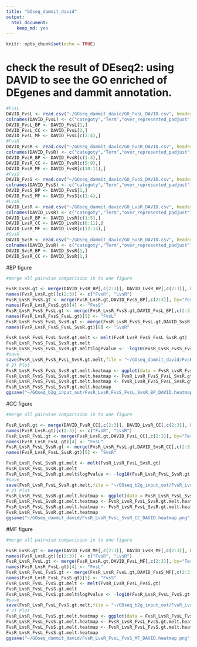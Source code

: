 ```yaml
---
title: "GOseq_dammit_david"
output: 
  html_document: 
    keep_md: yes
---
```


```r
knitr::opts_chunk$set(echo = TRUE)
```

# check the result of DEseq2: using DAVID to see the GO enriched of DEgenes and dammit annotation.

```r
#FvsL
DAVID_FvsL <- read.csv("~/GOseq_dammit_david/GO_FvsL_DAVID.csv", header = T,stringsAsFactors = F)
colnames(DAVID_FvsL) <- c("categoty","Term","over_represented_padjust")
DAVID_FvsL_BP <- DAVID_FvsL[1,]
DAVID_FvsL_CC <- DAVID_FvsL[2,]
DAVID_FvsL_MF <- DAVID_FvsL[c(3:4),]
#FvsR
DAVID_FvsR <- read.csv("~/GOseq_dammit_david/GO_FvsR_DAVID.csv", header = T,stringsAsFactors = F)
colnames(DAVID_FvsR) <- c("categoty","Term","over_represented_padjust")
DAVID_FvsR_BP <- DAVID_FvsR[c(1:4),]
DAVID_FvsR_CC <- DAVID_FvsR[c(5:9),]
DAVID_FvsR_MF <- DAVID_FvsR[c(10:11),]
#FvsS
DAVID_FvsS <- read.csv("~/GOseq_dammit_david/GO_FvsS_DAVID.csv", header = T,stringsAsFactors = F)
colnames(DAVID_FvsS) <- c("categoty","Term","over_represented_padjust")
DAVID_FvsS_BP <- DAVID_FvsS[1,]
DAVID_FvsS_MF <- DAVID_FvsS[c(2:4),]
#LvsR
DAVID_LvsR <- read.csv("~/GOseq_dammit_david/GO_LvsR_DAVID.csv", header = T,stringsAsFactors = F)
colnames(DAVID_LvsR) <- c("categoty","Term","over_represented_padjust")
DAVID_LvsR_BP <- DAVID_LvsR[c(1:5),]
DAVID_LvsR_CC <- DAVID_LvsR[c(6:11),]
DAVID_LvsR_MF <- DAVID_LvsR[c(12:14),]
#SvsR
DAVID_SvsR <- read.csv("~/GOseq_dammit_david/GO_SvsR_DAVID.csv", header = T,stringsAsFactors = F)
colnames(DAVID_SvsR) <- c("categoty","Term","over_represented_padjust")
DAVID_SvsR_BP <- DAVID_SvsR[1,]
DAVID_SvsR_CC <- DAVID_SvsR[1,]
```
#BP figure
```r
#merge all pairwise comparision in to one figure

FvsR_LvsR.gt <- merge(DAVID_FvsR_BP[,c(2:3)], DAVID_LvsR_BP[,c(2:3)], by="Term", all=TRUE)
names(FvsR_LvsR.gt)[c(2:3)] <- c("FvsR", "LvsR")
FvsR_LvsR_FvsS.gt <- merge(FvsR_LvsR.gt,DAVID_FvsS_BP[,c(2:3)], by="Term", all=TRUE)
names(FvsR_LvsR_FvsS.gt)[4] <- "FvsS"
FvsR_LvsR_FvsS_FvsL.gt <- merge(FvsR_LvsR_FvsS.gt,DAVID_FvsL_BP[,c(2:3)], by="Term",all=TRUE)
names(FvsR_LvsR_FvsS_FvsL.gt)[5] <- "FvsL"
FvsR_LvsR_FvsS_FvsL_SvsR.gt <- merge(FvsR_LvsR_FvsS_FvsL.gt,DAVID_SvsR_BP[,c(2:3)], by="Term",all=TRUE)
names(FvsR_LvsR_FvsS_FvsL_SvsR.gt)[6] <- "SvsR"

FvsR_LvsR_FvsS_FvsL_SvsR.gt.melt <- melt(FvsR_LvsR_FvsS_FvsL_SvsR.gt)
FvsR_LvsR_FvsS_FvsL_SvsR.gt.melt
FvsR_LvsR_FvsS_FvsL_SvsR.gt.melt$logPvalue <- -log10(FvsR_LvsR_FvsS_FvsL_SvsR.gt.melt$value)
#save
save(FvsR_LvsR_FvsS_FvsL_SvsR.gt.melt,file = "~/GOseq_dammit_david/FvsR_LvsR_FvsS_FvsL_SvsR.BP.melt.RData")
# 2) Plot 
FvsR_LvsR_FvsS_FvsL_SvsR.gt.melt.heatmap <- ggplot(data = FvsR_LvsR_FvsS_FvsL_SvsR.gt.melt)
FvsR_LvsR_FvsS_FvsL_SvsR.gt.melt.heatmap <- FvsR_LvsR_FvsS_FvsL_SvsR.gt.melt.heatmap + geom_tile(color = "black", aes(x = factor(variable), y = Term, fill=logPvalue)) + scale_fill_gradient2(low=muted("green"), high=muted("magenta")) 
FvsR_LvsR_FvsS_FvsL_SvsR.gt.melt.heatmap <- FvsR_LvsR_FvsS_FvsL_SvsR.gt.melt.heatmap + labs(y = "GO Term", x="Pairwise Comparison", title="Ferula assafoetida pairwise comparison GO Heatmap BP") 
FvsR_LvsR_FvsS_FvsL_SvsR.gt.melt.heatmap
ggsave("~/GOseq_b2g_input_out/FvsR_LvsR_FvsS_FvsL_SvsR_BP_DAVID.heatmap.png", width = 8, height = 8)
```

#CC figure
```r
#merge all pairwise comparision in to one figure

FvsR_LvsR.gt <- merge(DAVID_FvsR_CC[,c(2:3)], DAVID_LvsR_CC[,c(2:3)], by="Term", all=TRUE)
names(FvsR_LvsR.gt)[c(2:3)] <- c("FvsR", "LvsR")
FvsR_LvsR_FvsL.gt <- merge(FvsR_LvsR.gt,DAVID_FvsL_CC[,c(2:3)], by="Term",all=TRUE)
names(FvsR_LvsR_FvsL.gt)[4] <- "FvsL"
FvsR_LvsR_FvsL_SvsR.gt <- merge(FvsR_LvsR_FvsL.gt,DAVID_SvsR_CC[,c(2:3)], by="Term",all=TRUE)
names(FvsR_LvsR_FvsL_SvsR.gt)[5] <- "SvsR"

FvsR_LvsR_FvsL_SvsR.gt.melt <- melt(FvsR_LvsR_FvsL_SvsR.gt)
FvsR_LvsR_FvsL_SvsR.gt.melt
FvsR_LvsR_FvsL_SvsR.gt.melt$logPvalue <- -log10(FvsR_LvsR_FvsL_SvsR.gt.melt$value)
#save
save(FvsR_LvsR_FvsL_SvsR.gt.melt,file = "~/GOseq_b2g_input_out/FvsR_LvsR_FvsL_SvsR.CC.melt.RData")
# 2) Plot 
FvsR_LvsR_FvsL_SvsR.gt.melt.heatmap <- ggplot(data = FvsR_LvsR_FvsL_SvsR.gt.melt)
FvsR_LvsR_FvsL_SvsR.gt.melt.heatmap <- FvsR_LvsR_FvsL_SvsR.gt.melt.heatmap + geom_tile(color = "black", aes(x = factor(variable), y = Term, fill=logPvalue)) + scale_fill_gradient2(low=muted("green"), high=muted("magenta")) 
FvsR_LvsR_FvsL_SvsR.gt.melt.heatmap <- FvsR_LvsR_FvsL_SvsR.gt.melt.heatmap+ labs(y = "GO Term", x="Pairwise Comparison", title="Ferula assafoetida pairwise comparison GO Heatmap CC") 
FvsR_LvsR_FvsL_SvsR.gt.melt.heatmap
ggsave("~/GOseq_dammit_david/FvsR_LvsR_FvsL_SvsR_CC_DAVID.heatmap.png", width = 8, height = 8) 
```

#MF figure
```r
#merge all pairwise comparision in to one figure

FvsR_LvsR.gt <- merge(DAVID_FvsR_MF[,c(2:3)], DAVID_LvsR_MF[,c(2:3)], by="Term", all=TRUE)
names(FvsR_LvsR.gt)[c(2:3)] <- c("FvsR", "LvsR")
FvsR_LvsR_FvsL.gt <- merge(FvsR_LvsR.gt,DAVID_FvsL_MF[,c(2:3)], by="Term",all=TRUE)
names(FvsR_LvsR_FvsL.gt)[4] <- "FvsL"
FvsR_LvsR_FvsL_FvsS.gt <- merge(FvsR_LvsR_FvsL.gt,DAVID_FvsS_MF[,c(2:3)], by="Term",all=TRUE)
names(FvsR_LvsR_FvsL_FvsS.gt)[5] <- "FvsS"
FvsR_LvsR_FvsL_FvsS.gt.melt <- melt(FvsR_LvsR_FvsL_FvsS.gt)
FvsR_LvsR_FvsL_FvsS.gt.melt
FvsR_LvsR_FvsL_FvsS.gt.melt$logPvalue <- -log10(FvsR_LvsR_FvsL_FvsS.gt.melt$value)
#save
save(FvsR_LvsR_FvsL_FvsS.gt.melt,file = "~/GOseq_b2g_input_out/FvsR_LvsR_FvsL_FvsS.MF.melt.RData")
# 2) Plot 
FvsR_LvsR_FvsL_FvsS.gt.melt.heatmap <- ggplot(data = FvsR_LvsR_FvsL_FvsS.gt.melt)
FvsR_LvsR_FvsL_FvsS.gt.melt.heatmap <- FvsR_LvsR_FvsL_FvsS.gt.melt.heatmap + geom_tile(color = "black", aes(x = factor(variable), y = Term, fill=logPvalue)) + scale_fill_gradient2(low=muted("green"), high=muted("magenta")) 
FvsR_LvsR_FvsL_FvsS.gt.melt.heatmap <- FvsR_LvsR_FvsL_FvsS.gt.melt.heatmap+ labs(y = "GO Term", x="Pairwise Comparison", title="Ferula assafoetida pairwise comparison GO Heatmap MF") 
FvsR_LvsR_FvsL_FvsS.gt.melt.heatmap
ggsave("~/GOseq_dammit_david/FvsR_LvsR_FvsL_FvsS_MF_DAVID.heatmap.png", width = 8, height = 8) 
```


